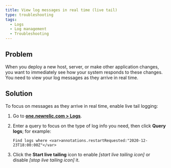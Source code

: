 ```yaml
---
title: View log messages in real time (live tail)
type: troubleshooting
tags:
  - Logs
  - Log management
  - Troubleshooting
---
```


## Problem

When you deploy a new host, server, or make other application changes, you want to immediately see how your system responds to these changes. You need to view your log messages as they arrive in real time.

## Solution

To focus on messages as they arrive in real time, enable live tail logging:

1. Go to **[one.newrelic.com > Logs](https://one.newrelic.com)**.
2. Enter a query to focus on the type of log info you need, then click **Query logs**; for example:

   ```
   Find logs where <var>annotations.restartRequested:"2020-12-23T18:00:00Z"</var>
   ```
3. Click the **Start live tailing** icon to enable <i className="fa fa-play-circle"><span>[start live tailing icon]</span></i>
   or disable <i className="fa fa-pause-circle"><span>[stop live tailing icon]</span></i>
   it.
